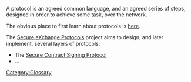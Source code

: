 [[Category:Glossary]] 

A protocol is an agreed common language, and an agreed series of steps, designed in order to achieve some task, over the network. 

The obvious place to first learn about protocols is [http://en.wikipedia.org/wiki/Communications_protocol here].

The [[Main Page|Secure eXchange Protocols]] project aims to design, and later implement, several layers of protocols:
* The [[Secure Contract Signing Protocol|Secure Contract Signing Protocol]]
* ...